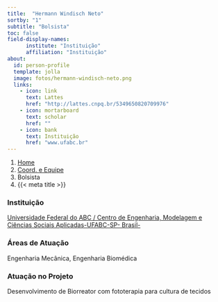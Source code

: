 ```yaml
---
title:  "Hermann Windisch Neto"
sortby: "1"
subtitle: "Bolsista"
toc: false
field-display-names:
      institute: "Instituição"
      affiliation: "Instituição"
about:
  id: person-profile
  template: jolla
  image: fotos/hermann-windisch-neto.png
  links:
    - icon: link
      text: Lattes
      href: "http://lattes.cnpq.br/5349650820709976"
    - icon: mortarboard
      text: scholar
      href: ""
    - icon: bank
      text: Instituição
      href: "www.ufabc.br"
---
```


```{=html}
<nav aria-label="breadcrumb">
  <ol class="breadcrumb">
    <li class="breadcrumb-item"><a href="../../index.html">Home</a></li>
    <li class="breadcrumb-item"><a href="../coord-equipe.html">Coord. e Equipe</a></li>
    <li class="breadcrumb-item active">Bolsista</li>
    <li class="breadcrumb-item active" aria-current="page">{{< meta title >}}</li>
  </ol>
</nav>
```
:::{#person-profile}
:::

### Instituição

[Universidade Federal do ABC / Centro de Engenharia, Modelagem e Ciências Sociais Aplicadas-UFABC-SP- Brasil-](www.ufabc.br)

### Áreas de Atuação

Engenharia Mecânica, Engenharia Biomédica

### Atuação no Projeto

Desenvolvimento de Biorreator com fototerapia para cultura de tecidos
